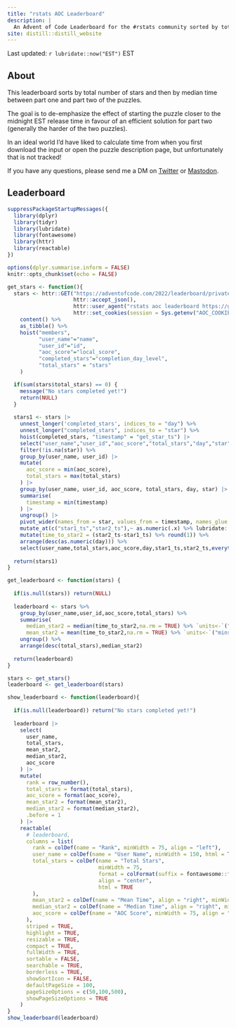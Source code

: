 ```yaml
---
title: "rstats AOC Leaderboard"
description: |
  An Advent of Code Leaderboard for the #rstats community sorted by total stars and average time to complete.
site: distill::distill_website
---
```


Last updated: `r lubridate::now("EST")` EST

## About

This leaderboard sorts by total number of stars and then by median time between part one and part two of the puzzles. 

The goal is to de-emphasize the effect of starting the puzzle closer to the midnight EST release time in favour of an efficient solution for part two (generally the harder of the two puzzles).

In an ideal world I'd have liked to calculate time from when you first download the input or open the puzzle description page, but unfortunately that is not tracked!

If you have any questions, please send me a DM on [Twitter](https://twitter.com/_TanHo) or [Mastodon](https://fosstodon.org/@tanho).

## Leaderboard

```r
suppressPackageStartupMessages({
  library(dplyr)
  library(tidyr)
  library(lubridate)
  library(fontawesome)
  library(httr)
  library(reactable)
})

options(dplyr.summarise.inform = FALSE)
knitr::opts_chunk$set(echo = FALSE)
```

```r
get_stars <- function(){
  stars <- httr::GET("https://adventofcode.com/2022/leaderboard/private/view/1032765.json",
                     httr::accept_json(),
                     httr::user_agent("rstats aoc leaderboard https://github.com/tanho63/aoc.leaderboard"),
                     httr::set_cookies(session = Sys.getenv("AOC_COOKIE"))) %>% 
    content() %>% 
    as_tibble() %>% 
    hoist("members",
          "user_name"="name",
          "user_id"="id",
          "aoc_score"="local_score",
          "completed_stars"="completion_day_level",
          "total_stars" = "stars"
    )

  if(sum(stars$total_stars) == 0) {
    message("No stars completed yet!")
    return(NULL)
  }
  
  stars1 <- stars |>   
    unnest_longer('completed_stars', indices_to = "day") %>% 
    unnest_longer("completed_stars", indices_to = "star") %>% 
    hoist(completed_stars, "timestamp" = "get_star_ts") |> 
    select("user_name","user_id","aoc_score","total_stars","day","star","timestamp") %>%
    filter(!is.na(star)) %>% 
    group_by(user_name, user_id) |> 
    mutate(
      aoc_score = min(aoc_score),
      total_stars = max(total_stars)
    ) |> 
    group_by(user_name, user_id, aoc_score, total_stars, day, star) |> 
    summarise(
      timestamp = min(timestamp)
    ) |> 
    ungroup() |> 
    pivot_wider(names_from = star, values_from = timestamp, names_glue = "star{star}_ts") %>% 
    mutate_at(c("star1_ts","star2_ts"),~ as.numeric(.x) %>% lubridate::as_datetime(tz = "America/Toronto")) %>% 
    mutate(time_to_star2 = (star2_ts-star1_ts) %>% round(1)) %>% 
    arrange(desc(as.numeric(day))) %>% 
    select(user_name,total_stars,aoc_score,day,star1_ts,star2_ts,everything())  
  
  return(stars1)
}

get_leaderboard <- function(stars) {
  
  if(is.null(stars)) return(NULL)
  
  leaderboard <- stars %>% 
    group_by(user_name,user_id,aoc_score,total_stars) %>% 
    summarise(
      median_star2 = median(time_to_star2,na.rm = TRUE) %>% `units<-`("mins") %>%  round(1),
      mean_star2 = mean(time_to_star2,na.rm = TRUE) %>% `units<-`("mins") %>% round(1)) %>% 
    ungroup() %>% 
    arrange(desc(total_stars),median_star2)  
  
  return(leaderboard)
}

stars <- get_stars()
leaderboard <- get_leaderboard(stars)

```
```r
show_leaderboard <- function(leaderboard){
  
  if(is.null(leaderboard)) return("No stars completed yet!")
  
  leaderboard |> 
    select(
      user_name,
      total_stars,
      mean_star2,
      median_star2,
      aoc_score
    ) |> 
    mutate(
      rank = row_number(),
      total_stars = format(total_stars),
      aoc_score = format(aoc_score),
      mean_star2 = format(mean_star2),
      median_star2 = format(median_star2),
      .before = 1
    ) |> 
    reactable(
      # leaderboard,
      columns = list(
        rank = colDef(name = "Rank", minWidth = 75, align = "left"),
        user_name = colDef(name = "User Name", minWidth = 150, html = TRUE),
        total_stars = colDef(name = "Total Stars",
                             minWidth = 75,
                             format = colFormat(suffix = fontawesome::fa("star", fill = "#FABC2A")),
                             align = "center",
                             html = TRUE
        ),
        mean_star2 = colDef(name = "Mean Time", align = "right", minWidth = 75),
        median_star2 = colDef(name = "Median Time", align = "right", minWidth = 75),
        aoc_score = colDef(name = "AOC Score", minWidth = 75, align = "center")
      ),
      striped = TRUE,
      highlight = TRUE,
      resizable = TRUE,
      compact = TRUE,
      fullWidth = TRUE,
      sortable = FALSE,
      searchable = TRUE,
      borderless = TRUE,
      showSortIcon = FALSE,
      defaultPageSize = 100,
      pageSizeOptions = c(50,100,500),
      showPageSizeOptions = TRUE
    )
}
show_leaderboard(leaderboard)

```


